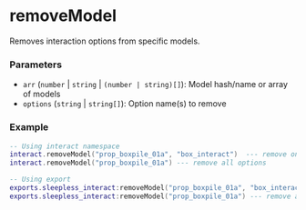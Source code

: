 # removeModel

Removes interaction options from specific models.

### Parameters
- `arr` (`number` | `string` | `(number | string)[]`): Model hash/name or array of models
- `options` (`string` | `string[]`): Option name(s) to remove

### Example
```lua
-- Using interact namespace
interact.removeModel("prop_boxpile_01a", "box_interact")  --- remove only options with this/these name(s)
interact.removeModel("prop_boxpile_01a") --- remove all options

-- Using export
exports.sleepless_interact:removeModel("prop_boxpile_01a", "box_interact")  --- remove only options with this/these name(s)
exports.sleepless_interact:removeModel("prop_boxpile_01a") --- remove all options
```